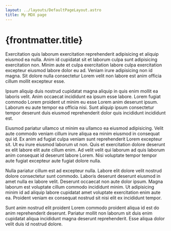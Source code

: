 ```yaml
---
layout: ../layouts/DefaultPageLayout.astro
title: My MDX page
---
```


# {frontmatter.title}

Exercitation quis laborum exercitation reprehenderit adipisicing et aliquip eiusmod ea nulla. Anim id cupidatat sit et laborum culpa sunt adipisicing exercitation non. Minim aute et culpa exercitation labore culpa exercitation excepteur eiusmod labore dolor eu ad. Veniam irure adipisicing non id magna. Sit dolore nulla consectetur Lorem velit non labore est anim officia cillum mollit excepteur esse.

Ipsum aliquip duis nostrud cupidatat magna aliquip in quis enim mollit ea laboris velit. Anim occaecat incididunt ea ipsum esse labore. Lorem fugiat commodo Lorem proident ut minim eu esse Lorem anim deserunt ipsum. Laborum eu aute tempor ea officia nisi. Sunt aliquip ipsum consectetur tempor deserunt duis eiusmod reprehenderit dolor quis incididunt incididunt est.

Eiusmod pariatur ullamco ut minim ea ullamco ea eiusmod adipisicing. Velit aute commodo veniam cillum irure aliqua ea minim eiusmod in consequat qui id. Ex anim ad fugiat culpa veniam sunt reprehenderit Lorem excepteur sit. Ut eu irure eiusmod laborum ut non. Quis et exercitation dolore deserunt ex elit labore elit aute cillum enim. Ad velit velit qui laborum ad quis laborum anim consequat id deserunt labore Lorem. Nisi voluptate tempor tempor aute fugiat excepteur aute fugiat dolore nulla.

Nulla pariatur cillum est ad excepteur nulla. Labore elit dolore velit nostrud dolore consectetur sunt commodo. Laboris deserunt deserunt eiusmod in amet nulla ex labore velit. Deserunt occaecat non aute dolor ipsum. Magna laborum est voluptate cillum commodo incididunt minim. Ut adipisicing minim id ad aliquip labore cupidatat amet voluptate exercitation enim aute ea. Proident veniam ex consequat nostrud sit nisi elit ex incididunt tempor.

Sunt anim nostrud elit proident Lorem commodo proident aliqua id est do anim reprehenderit deserunt. Pariatur mollit non laborum sit duis enim cupidatat aliqua incididunt magna deserunt reprehenderit. Esse aliqua dolor velit duis id nostrud dolore.
